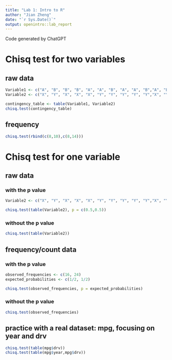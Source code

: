 ---
title: "Lab 1: Intro to R"
author: "Jian Zheng"
date: "`r Sys.Date()`"
output: openintro::lab_report
---

Code generated by ChatGPT

# Chisq test for two variables
## raw data
```{r}
Variable1 <- c("A", "B", "B", "B", "A", "A", "B", "A", "A", "B","A", "B", "B", "B", "A", "B", "B", "A", "A", "B","A", "B", "B", "B", "A", "A", "B", "A", "A", "B","A", "B", "B", "B", "A", "B", "B", "A", "A", "B")
Variable2 <- c("X", "Y", "X", "X", "X", "Y", "Y", "Y", "Y", "Y","X", "Y", "X", "X", "X", "Y", "Y", "Y", "Y", "Y","X", "Y", "X", "X", "X", "Y", "Y", "Y", "Y", "Y","X", "Y", "X", "X", "X", "Y", "Y", "Y", "Y", "Y")

contingency_table <- table(Variable1, Variable2)
chisq.test(contingency_table)
```

## frequency

```{r}
chisq.test(rbind(c(8,10),c(8,14)))
```

# Chisq test for one variable
## raw data

### with the p value
```{r}
Variable2 <- c("X", "Y", "X", "X", "X", "Y", "Y", "Y", "Y", "Y","X", "Y", "X", "X", "X", "Y", "Y", "Y", "Y", "Y","X", "Y", "X", "X", "X", "Y", "Y", "Y", "Y", "Y","X", "Y", "X", "X", "X", "Y", "Y", "Y", "Y", "Y")

chisq.test(table(Variable2), p = c(0.5,0.5))
```

### without the p value
```{r}
chisq.test(table(Variable2))
```
## frequency/count data
### with the p value
```{r}
observed_frequencies <- c(16, 24)
expected_probabilities <- c(1/2, 1/2)

chisq.test(observed_frequencies, p = expected_probabilities)
```
### without the p value
```{r}
chisq.test(observed_frequencies)
```

## practice with a real dataset: mpg, focusing on year and drv

```{r}
chisq.test(table(mpg$drv))
chisq.test(table(mpg$year,mpg$drv))
```

